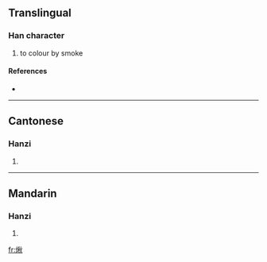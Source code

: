 ==Translingual==

===Han character===
{{Han char|rn=86|rad=火|as=09|sn=13|four=9988<sub>0</sub>|canj=火竹木火 (FHDF)}}

# to colour by smoke

====References====
* {{Han ref|kx=0676.080|dkj=19182|hdz=32218.110|uh=714D|ud=29005|bh=DEA2|bd=56994}}

----

==Cantonese==

===Hanzi===
{{yue-hanzi|jyut=|y=chau1}}

# {{defn|Cantonese}}

----

==Mandarin==

===Hanzi===
{{cmn-hanzi|pin=[[jiǎo]] ([[jiao3]])|wg=chiao<sup>3</sup>}}

# {{defn|Mandarin}}

[[fr:煍]]